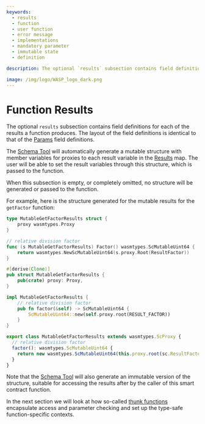 ```yaml
---
keywords:
  - results
  - function
  - user function
  - error message
  - implementations
  - mandatory parameter
  - immutable state
  - definition

description: The optional `results` subsection contains field definitions for each of the results a function produces. The layout of the field definitions is identical to that of the state field definitions

image: /img/logo/WASP_logo_dark.png
---
```



# Function Results

The optional `results` subsection contains field definitions for each of the results a
function produces. The layout of the field definitions is identical to that of the
[Params](params.mdx) field definitions.

The [Schema Tool](usage.mdx) will automatically generate a mutable structure with member
variables for proxies to each result variable in the [Results](results.mdx) map. The user
will be able to set the result variables through this structure, which is passed to the
function.

When this subsection is empty, or completely omitted, no structure will be generated or
passed to the function.

For example, here is the structure generated for the mutable results for the `getFactor`
function:

<Tabs groupId="language" queryString>

<TabItem value="go" label="Go">

```go
type MutableGetFactorResults struct {
	proxy wasmtypes.Proxy
}

// relative division factor
func (s MutableGetFactorResults) Factor() wasmtypes.ScMutableUint64 {
	return wasmtypes.NewScMutableUint64(s.proxy.Root(ResultFactor))
}
```

</TabItem>
<TabItem value="rust" label="Rust">

```rust
#[derive(Clone)]
pub struct MutableGetFactorResults {
	pub(crate) proxy: Proxy,
}

impl MutableGetFactorResults {
    // relative division factor
    pub fn factor(&self) -> ScMutableUint64 {
		ScMutableUint64::new(self.proxy.root(RESULT_FACTOR))
	}
}
```

</TabItem>
<TabItem value="typescript" label="Typescript">

```ts
export class MutableGetFactorResults extends wasmtypes.ScProxy {
  // relative division factor
  factor(): wasmtypes.ScMutableUint64 {
    return new wasmtypes.ScMutableUint64(this.proxy.root(sc.ResultFactor));
  }
}
```

</TabItem>
</Tabs>

Note that the [Schema Tool](usage.mdx) will also generate an immutable version of the
structure, suitable for accessing the results after by the caller of this smart contract
function.

In the next section we will look at how so-called [thunk functions](thunks.mdx)
encapsulate access and parameter checking and set up the type-safe function-specific
contexts.
